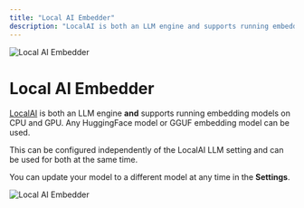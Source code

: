 ```yaml
---
title: "Local AI Embedder"
description: "LocalAI is both an LLM engine and supports running embedding models on CPU and GPU"
---
```



<Image
  src="/images/anythingllm-setup/embedder-configuration/local/localai/header-image.png"
  height={1080}
  width={1920}
  quality={100}
  alt="Local AI Embedder"
/>

# Local AI Embedder

[LocalAI](https://localai.io) is both an LLM engine **and** supports running embedding models on CPU and GPU. Any HuggingFace model or GGUF embedding model can be used.

This can be configured independently of the LocalAI LLM setting and can be used for both at the same time.

You can update your model to a different model at any time in the **Settings**.

<Image
  src="/images/anythingllm-setup/embedder-configuration/local/localai/localai-embedder.png"
  height={1080}
  width={1920}
  quality={100}
  alt="Local AI Embedder"
/>
